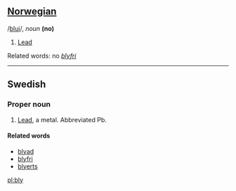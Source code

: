 {{Rfc}}
==[[Norwegian]]==

/[[Pronunciation guide|blui]]/, ''noun'' '''(no)'''

# [[Lead]]

Related words: no ''[[blyfri]]''


----
==Swedish==
===Proper noun===

#[[Lead]], a metal. Abbreviated Pb.

====Related words====
*[[blyad]]
*[[blyfri]]
*[[blyerts]]

[[pl:bly]]